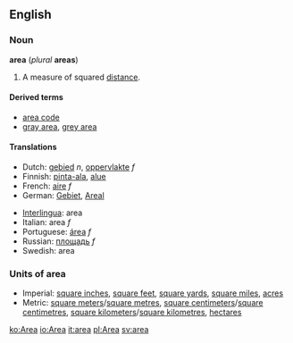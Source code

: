 ==English==
===Noun===
'''area''' (''plural'' '''areas''')

#{{geometry}} A measure of squared [[distance]].
<!--please add more definitions-->

====Derived terms====
*[[area code]]
*[[gray area]], [[grey area]]

====Translations====
{{top}}
*Dutch: [[gebied]] ''n'', [[oppervlakte]] ''f''
*Finnish: [[pinta-ala]], [[alue]]
*French: [[aire]] ''f''
*German: [[Gebiet]], [[Areal]] 
{{mid}}
*[[Interlingua]]: area
*Italian: area ''f''
*Portuguese: [[área]] ''f''
*Russian: [[площадь]] ''f''
*Swedish: area
{{bottom}}

===Units of area===
*Imperial: [[square inch]]es, [[square foot|square feet]], [[square yard]]s, [[square mile]]s, [[acre]]s
*Metric: [[square meter]]s/[[square metre]]s, [[square centimeter]]s/[[square centimetre]]s, [[square kilometer]]s/[[square kilometre]]s, [[hectare]]s

[[ko:Area]]
[[io:Area]]
[[it:area]]
[[pl:Area]]
[[sv:area]]